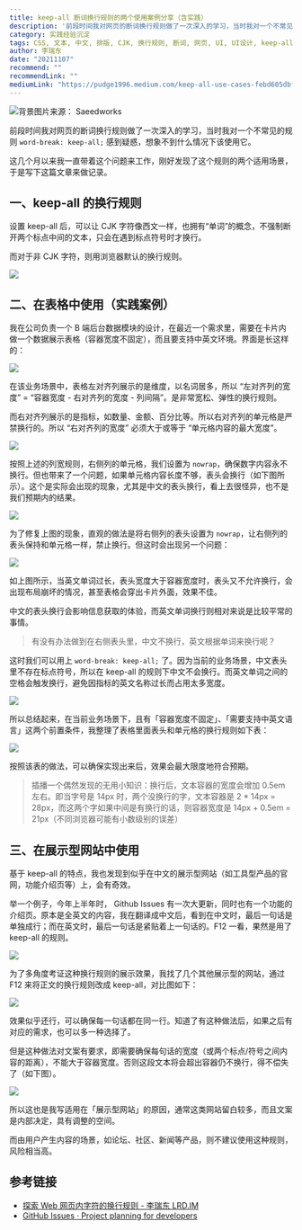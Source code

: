 ```yaml
---
title: keep-all 断词换行规则的两个使用案例分享（含实践）
description: '前段时间我对网页的断词换行规则做了一次深入的学习，当时我对一个不常见的规则 word-break: keep-all; 感到疑惑，想象不到什么情况下该使用它。这几个月以来我一直带着这个问题来工作，刚好发现了这个规则的两个适用场景，于是写下这篇文章来做记录。'
category: 实践经验沉淀
tags: CSS, 文本, 中文, 排版, CJK, 换行规则, 断词, 网页, UI, UI设计, keep-all
author: 李瑞东
date: "20211107"
recommend: ""
recommendLink: ""
mediumLink: "https://pudge1996.medium.com/keep-all-use-cases-febd605dbf50"
---
```


![](https://lrdim.oss-cn-shenzhen.aliyuncs.com/blogimg/2021-11-07-febd605dbf50/01.png "背景图片来源： Saeedworks")

前段时间我对网页的断词换行规则做了一次深入的学习，当时我对一个不常见的规则 `word-break: keep-all;` 感到疑惑，想象不到什么情况下该使用它。

这几个月以来我一直带着这个问题来工作，刚好发现了这个规则的两个适用场景，于是写下这篇文章来做记录。

## 一、keep-all 的换行规则

设置 keep-all 后，可以让 CJK 字符像西文一样，也拥有“单词”的概念，不强制断开两个标点中间的文本，只会在遇到标点符号时才换行。

而对于非 CJK 字符，则用浏览器默认的换行规则。

![](https://lrdim.oss-cn-shenzhen.aliyuncs.com/blogimg/2021-11-07-febd605dbf50/02.png)

## 二、在表格中使用（实践案例）

我在公司负责一个 B 端后台数据模块的设计，在最近一个需求里，需要在卡片内做一个数据展示表格（容器宽度不固定），而且要支持中英文环境。界面是长这样的：

![](https://lrdim.oss-cn-shenzhen.aliyuncs.com/blogimg/2021-11-07-febd605dbf50/03.png)

在该业务场景中，表格左对齐列展示的是维度，以名词居多，所以 “左对齐列的宽度” = “容器宽度 - 右对齐列的宽度 - 列间隔”。是非常宽松、弹性的换行规则。

而右对齐列展示的是指标，如数量、金额、百分比等。所以右对齐列的单元格是严禁换行的。所以 “右对齐列的宽度” 必须大于或等于 “单元格内容的最大宽度”。

![](https://lrdim.oss-cn-shenzhen.aliyuncs.com/blogimg/2021-11-07-febd605dbf50/04.png)

按照上述的列宽规则，右侧列的单元格，我们设置为 `nowrap`，确保数字内容永不换行。但也带来了一个问题，如果单元格内容长度不够，表头会换行（如下图所示）。这个是实际会出现的现象，尤其是中文的表头换行，看上去很怪异，也不是我们预期内的结果。

![](https://lrdim.oss-cn-shenzhen.aliyuncs.com/blogimg/2021-11-07-febd605dbf50/05.png)

为了修复上图的现象，直观的做法是将右侧列的表头设置为 `nowrap`，让右侧列的表头保持和单元格一样，禁止换行。但这时会出现另一个问题：

![](https://lrdim.oss-cn-shenzhen.aliyuncs.com/blogimg/2021-11-07-febd605dbf50/06.png)

如上图所示，当英文单词过长，表头宽度大于容器宽度时，表头又不允许换行，会出现布局崩坏的情况，甚至表格会穿出卡片外面，效果不佳。

中文的表头换行会影响信息获取的体验，而英文单词换行则相对来说是比较平常的事情。

> 有没有办法做到在右侧表头里，中文不换行，英文根据单词来换行呢？

这时我们可以用上 `word-break: keep-all;` 了。因为当前的业务场景，中文表头里不存在标点符号，所以在 keep-all 的规则下中文不会换行。而英文单词之间的空格会触发换行，避免因指标的英文名称过长而占用太多宽度。

![](https://lrdim.oss-cn-shenzhen.aliyuncs.com/blogimg/2021-11-07-febd605dbf50/07.png)

所以总结起来，在当前业务场景下，且有「容器宽度不固定」、「需要支持中英文语言」这两个前置条件，我整理了表格里面表头和单元格的换行规则如下表：

![](https://lrdim.oss-cn-shenzhen.aliyuncs.com/blogimg/2021-11-07-febd605dbf50/08.png)

按照该表的做法，可以确保实现出来后，效果会最大限度地符合预期。

> 插播一个偶然发现的无用小知识：换行后，文本容器的宽度会增加 0.5em 左右。即当字号是 14px 时，两个没换行的字，文本容器是 2 * 14px = 28px，而这两个字如果中间是有换行的话，则容器宽度是 14px + 0.5em = 21px（不同浏览器可能有小数级别的误差）

## 三、在展示型网站中使用

基于 keep-all 的特点，我也发现到似乎在中文的展示型网站（如工具型产品的官网，功能介绍页等）上，会有奇效。

举一个例子，今年上半年时， Github Issues 有一次大更新，同时也有一个功能的介绍页。原本是全英文的内容，我在翻译成中文后，看到在中文时，最后一句话是单独成行；而在英文时，最后一句话是紧贴着上一句话的。F12 一看，果然是用了 keep-all 的规则。

![](https://lrdim.oss-cn-shenzhen.aliyuncs.com/blogimg/2021-11-07-febd605dbf50/09.png)

为了多角度考证这种换行规则的展示效果，我找了几个其他展示型的网站，通过 F12 来将正文的换行规则改成 keep-all，对比图如下：

![](https://lrdim.oss-cn-shenzhen.aliyuncs.com/blogimg/2021-11-07-febd605dbf50/10.png)

效果似乎还行，可以确保每一句话都在同一行。知道了有这种做法后，如果之后有对应的需求，也可以多一种选择了。

但是这种做法对文案有要求，即需要确保每句话的宽度（或两个标点/符号之间内容的距离），不能大于容器宽度。否则这段文本将会超出容器仍不换行，得不偿失了（如下图）。

![](https://lrdim.oss-cn-shenzhen.aliyuncs.com/blogimg/2021-11-07-febd605dbf50/11.png)

所以这也是我写适用在「展示型网站」的原因，通常这类网站留白较多，而且文案是内部决定，具有调整的空间。

而由用户产生内容的场景，如论坛、社区、新闻等产品，则不建议使用这种规则，风险相当高。

## 参考链接

- [探索 Web 网页内字符的换行规则 - 李瑞东 LRD.IM](https://lrd.im/blog/2021-03-14)
- [GitHub Issues · Project planning for developers](https://github.com/features/issues)